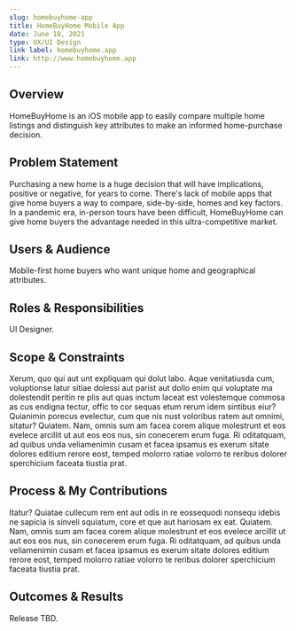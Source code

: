```yaml
---
slug: homebuyhome-app
title: HomeBuyHome Mobile App
date: June 10, 2021
type: UX/UI Design
link label: homebuyhome.app
link: http://www.homebuyhome.app
---
```


## Overview

HomeBuyHome is an iOS mobile app to easily compare multiple home listings and distinguish key attributes to make an informed home-purchase decision.  

## Problem Statement

Purchasing a new home is a huge decision that will have implications, positive or negative, for years to come. There's lack of mobile apps that give home buyers a way to compare, side-by-side, homes and key factors. In a pandemic era, in-person tours have been difficult, HomeBuyHome can give home buyers the advantage needed in this ultra-competitive market.

## Users & Audience

Mobile-first home buyers who want unique home and geographical attributes.

## Roles & Responsibilities

UI Designer.

## Scope & Constraints

Xerum, quo qui aut unt expliquam qui dolut labo. Aque venitatiusda cum, voluptionse latur sitiae dolessi aut parist aut dollo enim qui voluptate ma dolestendit peritin re plis aut quas inctum laceat est volestemque commosa as cus endigna tectur, offic to cor sequas etum rerum idem sintibus eiur? Quianimin porecus evelectur, cum que nis nust voloribus ratem aut omnimi, sitatur? Quiatem. Nam, omnis sum am facea corem alique molestrunt et eos evelece arcillit ut aut eos eos nus, sin conecerem erum fuga. Ri oditatquam, ad quibus unda veliamenimin cusam et facea ipsamus es exerum sitate dolores editium rerore eost, temped molorro ratiae volorro te reribus dolorer sperchicium faceata tiustia prat.

## Process & My Contributions

Itatur? Quiatae cullecum rem ent aut odis in re eossequodi nonsequ idebis ne sapicia is sinveli squiatum, core et que aut hariosam ex eat. Quiatem. Nam, omnis sum am facea corem alique molestrunt et eos evelece arcillit ut aut eos eos nus, sin conecerem erum fuga. Ri oditatquam, ad quibus unda veliamenimin cusam et facea ipsamus es exerum sitate dolores editium rerore eost, temped molorro ratiae volorro te reribus dolorer sperchicium faceata tiustia prat.

## Outcomes & Results

Release TBD.
